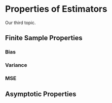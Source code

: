 # Properties of Estimators

Our third topic.

## Finite Sample Properties

### Bias

### Variance

### MSE

## Asymptotic Properties